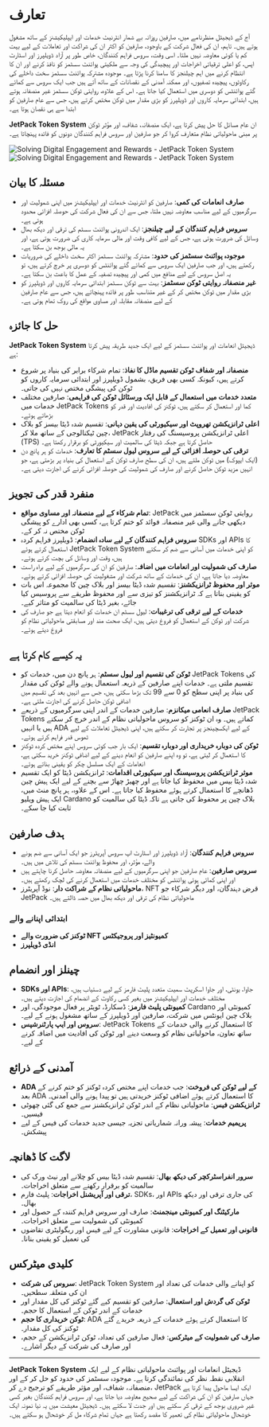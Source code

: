 
# تعارف

آج کے ڈیجیٹل منظرنامے میں، صارفین روزانہ بے شمار انٹرنیٹ خدمات اور ایپلیکیشنز کے ساتھ مشغول ہوتے ہیں۔ تاہم، ان کی فعال شرکت کے باوجود، صارفین کو اکثر ان کی شراکت اور تعاملات کے لیے بہت کم یا کوئی معاوضہ نہیں ملتا۔ اسی وقت، سروس فراہم کنندگان، خاص طور پر آزاد ڈویلپرز اور اسٹارٹ اپس، کو اعلی ترقیاتی اخراجات اور پیچیدگی کی وجہ سے ملکیتی پوائنٹ سسٹمز کو نافذ کرنے اور ان کا انتظام کرنے میں اہم چیلنجز کا سامنا کرنا پڑتا ہے۔ موجودہ مشترکہ پوائنٹ سسٹمز سخت داخلے کی رکاوٹوں، پیچیدہ تصفیوں، اور ممکنہ آمدنی کے نقصانات کے ساتھ آتے ہیں جب ایک سروس سے کمائے گئے پوائنٹس کو دوسری میں استعمال کیا جاتا ہے۔ اس کے علاوہ، روایتی ٹوکن سسٹمز غیر منصفانہ ہوتے ہیں، ابتدائی سرمایہ کاروں اور ڈویلپرز کو بڑی مقدار میں ٹوکن مختص کرتے ہیں، جس سے عام صارفین کو ابتدا سے ہی نقصان ہوتا ہے۔

**JetPack Token System** ان عام مسائل کا حل پیش کرتا ہے، ایک منصفانہ، شفاف، اور مؤثر ٹوکن پر مبنی ماحولیاتی نظام متعارف کروا کر جو صارفین اور سروس فراہم کنندگان دونوں کو فائدہ پہنچاتا ہے۔

<Image src="/images/en/intro.svg" alt="Solving Digital Engagement and Rewards - JetPack Token System" width={700} height={534} className="dark:hidden"/>
<Image src="/images/en/intro-dark.svg" alt="Solving Digital Engagement and Rewards - JetPack Token System" width={700} height={534} className="hidden dark:block"/>

## مسئلہ کا بیان

- **صارف انعامات کی کمی**: صارفین کو انٹرنیٹ خدمات اور ایپلیکیشنز میں اپنی شمولیت اور سرگرمیوں کے لیے مناسب معاوضہ نہیں ملتا، جس سے ان کی فعال شرکت کی حوصلہ افزائی محدود ہوتی ہے۔
- **سروس فراہم کنندگان کے لیے چیلنجز**: ایک اندرونی پوائنٹ سسٹم کی ترقی اور دیکھ بھال وسائل کی ضرورت ہوتی ہے، جس کے لیے کافی وقت اور مالی سرمایہ کاری کی ضرورت ہوتی ہے، اور یہ مالی بوجھ بن سکتا ہے۔
- **موجودہ پوائنٹ سسٹمز کی حدود**: مشترکہ پوائنٹ سسٹمز اکثر سخت داخلے کی ضروریات رکھتے ہیں، اور جب صارفین ایک سروس سے کمائے گئے پوائنٹس کو دوسری پر خرچ کرتے ہیں، تو یہ اصل سروس کے لیے منافع میں کمی اور پیچیدہ تصفیہ کے عمل کا باعث بن سکتا ہے۔
- **غیر منصفانہ روایتی ٹوکن سسٹمز**: بہت سے ٹوکن سسٹمز ابتدائی سرمایہ کاروں اور ڈویلپرز کو بڑی مقدار میں ٹوکن مختص کر کے غیر متناسب طور پر فائدہ پہنچاتے ہیں، جس سے عام صارفین کے لیے منصفانہ مقابلہ اور مساوی مواقع کی روک تھام ہوتی ہے۔

## حل کا جائزہ

**JetPack Token System** ڈیجیٹل انعامات اور پوائنٹ سسٹمز کے لیے ایک جدید طریقہ پیش کرتا ہے:

- **منصفانہ اور شفاف ٹوکن تقسیم ماڈل کا نفاذ**: تمام شرکاء برابر کی بنیاد پر شروع کرتے ہیں، کیونکہ کسی بھی فریق، بشمول ڈویلپرز اور ابتدائی سرمایہ کاروں کو ٹوکن کی پیشگی مختص نہیں کی جاتی۔
- **متعدد خدمات میں استعمال کے قابل ایک ورسٹائل ٹوکن کی فراہمی**: صارفین مختلف خدمات میں JetPack Tokens کما اور استعمال کر سکتے ہیں، ٹوکنز کی افادیت اور قدر کو بڑھاتے ہوئے۔
- **اعلی ٹرانزیکشن تھروپٹ اور سیکیورٹی کی یقین دہانی**: تقسیم شدہ ڈیٹا بیسز کو بلاک چین ٹیکنالوجی کے ساتھ ملا کر، JetPack اعلی ٹرانزیکشن پروسیسنگ کی رفتار (TPS) حاصل کرتا ہے جبکہ ڈیٹا کی سالمیت اور سیکیورٹی کو برقرار رکھتا ہے۔
- **ترقی کی حوصلہ افزائی کے لیے سروس لیول سسٹم کا تعارف**: خدمات کو ہر پانچ دن (ایک ایپوک) میں ٹوکن ملتے ہیں، ان کی سطح صارف ٹوکن کے استعمال کی بنیاد پر بڑھتی ہے، جو انہیں مزید ٹوکن حاصل کرنے اور صارف کی شمولیت کی حوصلہ افزائی کرنے کی اجازت دیتی ہے۔

## منفرد قدر کی تجویز

- **تمام شرکاء کے لیے منصفانہ اور مساوی مواقع**: JetPack روایتی ٹوکن سسٹمز میں دیکھی جانے والی غیر منصفانہ فوائد کو ختم کرتا ہے، کسی بھی ادارے کو پیشگی ٹوکن مختص نہ کر کے۔
- **سروس فراہم کنندگان کے لیے سادہ انضمام**: ڈویلپرز فراہم کردہ SDKs اور APIs کا استعمال کرتے ہوئے JetPack Token System کو اپنی خدمات میں آسانی سے ضم کر سکتے ہیں، وقت اور وسائل کی بچت کرتے ہوئے۔
- **صارف کی شمولیت اور انعامات میں اضافہ**: صارفین کو ان کی سرگرمیوں کے لیے براہ راست معاوضہ دیا جاتا ہے، ان کی خدمات کے ساتھ شرکت اور مشغولیت کی حوصلہ افزائی کرتے ہوئے۔
- **موثر اور محفوظ ٹرانزیکشنز**: تقسیم شدہ ڈیٹا بیسز اور بلاک چین کا مجموعہ اس بات کو یقینی بناتا ہے کہ ٹرانزیکشنز کو تیزی سے اور محفوظ طریقے سے پروسیس کیا جائے، بغیر ڈیٹا کی سالمیت کو متاثر کیے۔
- **خدمات کے لیے ترقی کی ترغیبات**: لیول سسٹم ان خدمات کو انعام دیتا ہے جو صارف کی شرکت اور ٹوکن کے استعمال کو فروغ دیتی ہیں، ایک صحت مند اور مسابقتی ماحولیاتی نظام کو فروغ دیتے ہوئے۔

## یہ کیسے کام کرتا ہے

- **ٹوکن کی تقسیم اور لیول سسٹم**: ہر پانچ دن میں، خدمات کو JetPack Tokens کی تقسیم ملتی ہے۔ خدمات اپنے صارفین کے ذریعہ استعمال ہونے والے ٹوکن کی مقدار کی بنیاد پر اپنی سطح کو 0 سے 99 تک بڑھا سکتی ہیں، جس سے انہیں بعد کی تقسیم میں اضافی ٹوکن حاصل کرنے کی اجازت ملتی ہے۔
- **صارف انعامی میکانزم**: صارفین خدمات کے اندر اپنی سرگرمیوں کے ذریعے JetPack Tokens کماتے ہیں۔ وہ ان ٹوکنز کو سروس ماحولیاتی نظام کے اندر خرچ کر سکتے ہیں یا انہیں ADA کے لیے ایکسچینجز پر تجارت کر سکتے ہیں، اپنی ڈیجیٹل تعاملات کے لیے ٹھوس قدر فراہم کرتے ہوئے۔
- **ٹوکن کی دوبارہ خریداری اور دوبارہ تقسیم**: ایک بار جب کوئی سروس اپنے مختص کردہ ٹوکنز کا استعمال کر لیتی ہے، تو وہ اپنے صارفین کو انعام دینے کے لیے اضافی ٹوکنز خرید سکتی ہے، انعامات کے ایک مسلسل چکر کو یقینی بناتے ہوئے۔
- **موثر ٹرانزیکشن پروسیسنگ اور سیکیورٹی اقدامات**: ٹرانزیکشن ڈیٹا کو ایک تقسیم شدہ ڈیٹا بیس میں محفوظ کیا جاتا ہے اور چھیڑ چھاڑ سے بچنے کے لیے ایک ہیش چین ڈھانچے کا استعمال کرتے ہوئے محفوظ کیا جاتا ہے۔ اس کے علاوہ، ہر پانچ منٹ میں، ایک ہیش ویلیو Cardano بلاک چین پر محفوظ کی جاتی ہے تاکہ ڈیٹا کی سالمیت کو ثابت کیا جا سکے۔

## ہدف صارفین

- **سروس فراہم کنندگان**: آزاد ڈویلپرز اور اسٹارٹ اپ سروس آپریٹرز جو ایک آسانی سے ضم ہونے والے، مؤثر، اور محفوظ پوائنٹ سسٹم کی تلاش میں ہیں۔
- **سروس صارفین**: عام صارفین جو اپنی سرگرمیوں کے لیے منصفانہ معاوضہ حاصل کرنا چاہتے ہیں اور اپنی کمائی ہوئی پوائنٹس کو مختلف خدمات میں استعمال کرنے کی لچک رکھتے ہیں۔
- **ماحولیاتی نظام کے شراکت دار**: نوڈ آپریٹرز، NFT قرض دہندگان، اور دیگر شرکاء جو JetPack ماحولیاتی نظام کی ترقی اور دیکھ بھال میں حصہ ڈالتے ہیں۔

### ابتدائی اپنانے والے

- **ٹوکنز کی ضرورت والے NFT کمیونٹیز اور پروجیکٹس**
- **انڈی ڈویلپرز**

## چینلز اور انضمام

- **SDKs اور APIs**: جاوا، یونٹی، اور جاوا اسکرپٹ سمیت متعدد پلیٹ فارمز کے لیے دستیاب ہیں، مختلف خدمات اور ایپلیکیشنز میں بغیر کسی رکاوٹ کے انضمام کی اجازت دیتے ہیں۔
- **کمیونٹی پلیٹ فارمز**: ڈسکارڈ، ٹویٹر پر فعال موجودگی، اور Cardano کمیونٹی اور بلاک چین ایونٹس میں شرکت، صارفین اور ڈویلپرز کے ساتھ مشغول ہونے کے لیے۔
- **سروس اور ایپ پارٹنرشپس**: JetPack Tokens کا استعمال کرنے والی خدمات کے ساتھ تعاون، ماحولیاتی نظام کو وسعت دینے اور ٹوکن کی افادیت میں اضافہ کرنے کے لیے۔

## آمدنی کے ذرائع

- **ADA کے لیے ٹوکن کی فروخت**: جب خدمات اپنے مختص کردہ ٹوکنز کو ختم کرنے کے بعد ADA کا استعمال کرتے ہوئے اضافی ٹوکنز خریدتی ہیں تو پیدا ہونے والی آمدنی۔
- **ٹرانزیکشن فیس**: ماحولیاتی نظام کے اندر ٹوکن ٹرانزیکشنز سے جمع کی گئی چھوٹی فیسیں۔
- **پریمیم خدمات**: پیشہ ورانہ شماریاتی تجزیہ جیسی جدید خدمات کی فیس کے لیے پیشکش۔

## لاگت کا ڈھانچہ

- **سرور انفراسٹرکچر کی دیکھ بھال**: تقسیم شدہ ڈیٹا بیس کو چلانے اور نیٹ ورک کی سالمیت کو برقرار رکھنے سے متعلق اخراجات۔
- **ترقی اور آپریشنل اخراجات**: پلیٹ فارم، SDKs، اور APIs کی جاری ترقی اور دیکھ بھال۔
- **مارکیٹنگ اور کمیونٹی مینجمنٹ**: صارف اور سروس فراہم کنندہ کے حصول اور کمیونٹی کی شمولیت سے متعلق اخراجات۔
- **قانونی اور تعمیل کے اخراجات**: قانونی مشاورت کے لیے فیس اور ریگولیٹری تقاضوں کی تعمیل کو یقینی بنانا۔

## کلیدی میٹرکس

- **سروس کی شرکت**: JetPack Token System کو اپنانے والی خدمات کی تعداد اور ان کی متعلقہ سطحیں۔
- **ٹوکن کی گردش اور استعمال**: صارفین کو تقسیم کیے گئے ٹوکنز کی کل مقدار اور خدمات کے اندر ٹوکن کے استعمال کا حجم۔
- **ٹوکن خریداری کا حجم**: ADA کا استعمال کرتے ہوئے خدمات کے ذریعہ خریدے گئے ٹوکنز کی کل مقدار۔
- **صارف کی شمولیت کے میٹرکس**: فعال صارفین کی تعداد، ٹوکن ٹرانزیکشن کے حجم، اور صارف کی شرکت کے دیگر اشارے۔

---

**JetPack Token System** ڈیجیٹل انعامات اور پوائنٹ ماحولیاتی نظام کے لیے ایک انقلابی نقطہ نظر کی نمائندگی کرتا ہے۔ موجودہ سسٹمز کی حدود کو حل کر کے اور منصفانہ، شفاف، اور مؤثر طریقے کو ترجیح دے کر، JetPack ایک ایسا ماحول پیدا کرتا ہے جہاں صارفین کو ان کی شراکت کے لیے صحیح معاوضہ دیا جاتا ہے، اور سروس فراہم کنندگان بغیر کسی غیر ضروری بوجھ کے ترقی کر سکتے ہیں اور جدت لا سکتے ہیں۔ ڈیجیٹل معیشت میں یہ نیا نمونہ ایک خوشحال ماحولیاتی نظام کی تعمیر کا مقصد رکھتا ہے جہاں تمام شرکاء مل کر خوشحال ہو سکتے ہیں۔
